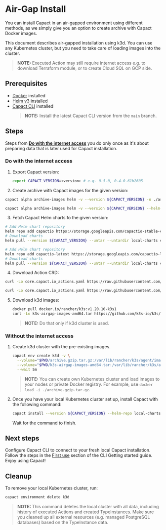 # Air-Gap Install

You can install Capact in an air-gapped environment using different methods, as we simply give you an option to create archive with Capact Docker images.

This document describes air-gapped installation using k3d. You can use any Kubernetes cluster, but you need to take care of loading images into the cluster.

> **NOTE:** Executed Action may still require internet access e.g. to download Terraform module, or to create Cloud SQL on GCP side.

## Prerequisites

- [Docker](https://www.docker.com/) installed
- [Helm v3](https://helm.sh/docs/intro/install/) installed
- [Capact CLI](../cli/getting-started.mdx#install) installed
  <!-- Remove note after 0.5.0 release and point out that at least 0.5.0 needs to be used. -->
  > **NOTE:** Install the latest Capact CLI version from the `main` branch.

## Steps

Steps from [**Do with the internet access**](#do-with-the-internet-access) you do only once as it's about preparing data that is later used for Capact installation.

### Do with the internet access

1. Export Capact version:

   ```bash
   export CAPACT_VERSION=<version> # e.g. 0.5.0, 0.4.0-61b2605
   ```

2. Create archive with Capact images for the given version:


<div className="tab-container-nested">
<Tabs
	groupId="ref"
	defaultValue="stable"
	values={[
		{label: 'Stable', value: 'stable'},
		{label: 'Latest', value: 'latest'},
	]}>
<TabItem value="stable">

```bash
capact alpha archive-images helm -v --version ${CAPACT_VERSION} -o ./archive.gzip.tar.gz --compress gzip
```

</TabItem>
<TabItem value="latest">

```bash
capact alpha archive-images helm -v --version ${CAPACT_VERSION} --helm-repo @latest -o ./archive.gzip.tar.gz --compress gzip
```

</TabItem>
</Tabs>
</div>

3. Fetch Capact Helm charts fo the given version:

<div className="tab-container-nested">
<Tabs
	groupId="ref"
	defaultValue="stable"
	values={[
		{label: 'Stable', value: 'stable'},
		{label: 'Latest', value: 'latest'},
	]}>
<TabItem value="stable">

```bash
# Add Helm chart repository
helm repo add capactio https://storage.googleapis.com/capactio-stable-charts
# Download charts
helm pull --version ${CAPACT_VERSION} --untar --untardir local-charts capactio/argo capactio/capact capactio/cert-manager capactio/ingress-controller capactio/kubed capactio/monitoring capactio/neo4j
```

</TabItem>
<TabItem value="latest">

```bash
# Add Helm chart repository
helm repo add capactio-latest https://storage.googleapis.com/capactio-latest-charts
# Download charts
helm pull --version ${CAPACT_VERSION} --untar --untardir local-charts capactio-latest/argo capactio-latest/capact capactio-latest/cert-manager capactio-latest/ingress-controller capactio-latest/kubed capactio-latest/monitoring capactio-latest/neo4j --untardir local-charts-2
```

</TabItem>
</Tabs>
</div>

4. Download Action CRD:

<div className="tab-container-nested">
<Tabs
	groupId="ref"
	defaultValue="stable"
	values={[
		{label: 'Stable', value: 'stable'},
		{label: 'Latest', value: 'latest'},
	]}>
<TabItem value="stable">

```bash
curl -Lo core.capact.io_actions.yaml https://raw.githubusercontent.com/capactio/capact/v${CAPACT_VERSION}/deploy/kubernetes/crds/core.capact.io_actions.yaml
```

</TabItem>
<TabItem value="latest">

```bash
curl -Lo core.capact.io_actions.yaml https://raw.githubusercontent.com/capactio/capact/main/deploy/kubernetes/crds/core.capact.io_actions.yaml
```

</TabItem>
</Tabs>
</div>

5. Download k3d images:

   ```bash
   docker pull docker.io/rancher/k3s:v1.20.10-k3s1
   curl -Lo k3s-airgap-images-amd64.tar https://github.com/k3s-io/k3s/releases/download/v1.20.10%2Bk3s1/k3s-airgap-images-amd64.tar
   ```

   > **NOTE:** Do that only if k3d cluster is used.

### Without the internet access

1. Create k3d cluster with the pre-existing images.

   ```bash
   capact env create k3d -v \
     --volume="$PWD/archive.gzip.tar.gz:/var/lib/rancher/k3s/agent/images/archive.gzip.tar.gz@server[*];agent[*]" \
     --volume="$PWD/k3s-airgap-images-amd64.tar:/var/lib/rancher/k3s/agent/images/k3s-airgap-images-amd64.tar@server[*];agent[*]" \
     --wait 5m
   ```

   > **NOTE:** You can create own Kubernetes cluster and load images to your nodes or private Docker registry. For example, use `docker load -i ./archive.gzip.tar.gz`.

2. Once you have your local Kubernetes cluster set up, install Capact with the following command:

	 ```bash
	 capact install --version ${CAPACT_VERSION} --helm-repo local-charts --crd --capact-overrides="hub-public.populator.manifestsLocation.local=true"
	 ```

   Wait for the command to finish.

## Next steps

Configure Capact CLI to connect to your fresh local Capact installation. Follow the steps in the [First use](../cli/getting-started#first-use) section of the CLI Getting started guide. Enjoy using Capact!

## Cleanup

To remove your local Kubernetes cluster, run:

```bash
capact environment delete k3d
```

> **NOTE:** This command deletes the local cluster with all data, including history of executed Actions and created TypeInstances. Make sure you cleaned up all external resources (e.g. managed PostgreSQL databases) based on the TypeInstance data.
